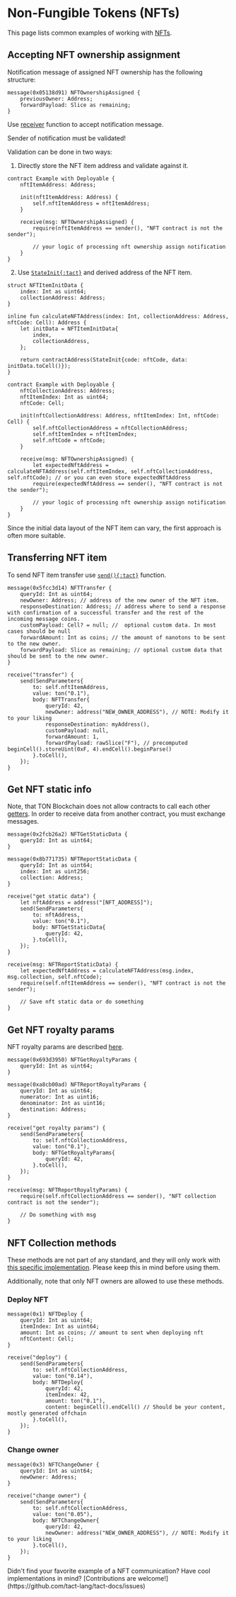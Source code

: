 # Non-Fungible Tokens (NFTs)



This page lists common examples of working with [NFTs](https://docs.ton.org/develop/dapps/asset-processing/nfts).

## Accepting NFT ownership assignment

Notification message of assigned NFT ownership has the following structure:

```tact
message(0x05138d91) NFTOwnershipAssigned {
    previousOwner: Address;
    forwardPayload: Slice as remaining;
}
```

Use [receiver](/book/receive) function to accept notification message.

<Callout type="warning" emoji="⚠️">

  Sender of notification must be validated!

</Callout>

Validation can be done in two ways:

1. Directly store the NFT item address and validate against it.

```tact
contract Example with Deployable {
    nftItemAddress: Address;

    init(nftItemAddress: Address) {
        self.nftItemAddress = nftItemAddress;
    }

    receive(msg: NFTOwnershipAssigned) {
        require(nftItemAddress == sender(), "NFT contract is not the sender");

        // your logic of processing nft ownership assign notification
    }
}
```

2. Use [`StateInit{:tact}`](/book/expressions#initof) and derived address of the NFT item.

```tact
struct NFTItemInitData {
    index: Int as uint64;
    collectionAddress: Address;
}

inline fun calculateNFTAddress(index: Int, collectionAddress: Address, nftCode: Cell): Address {
    let initData = NFTItemInitData{
        index,
        collectionAddress,
    };

    return contractAddress(StateInit{code: nftCode, data: initData.toCell()});
}

contract Example with Deployable {
    nftCollectionAddress: Address;
    nftItemIndex: Int as uint64;
    nftCode: Cell;

    init(nftCollectionAddress: Address, nftItemIndex: Int, nftCode: Cell) {
        self.nftCollectionAddress = nftCollectionAddress;
        self.nftItemIndex = nftItemIndex;
        self.nftCode = nftCode;
    }

    receive(msg: NFTOwnershipAssigned) {
        let expectedNftAddress = calculateNFTAddress(self.nftItemIndex, self.nftCollectionAddress, self.nftCode); // or you can even store expectedNftAddress
        require(expectedNftAddress == sender(), "NFT contract is not the sender");

        // your logic of processing nft ownership assign notification
    }
}
```

Since the initial data layout of the NFT item can vary, the first approach is often more suitable.

## Transferring NFT item

To send NFT item transfer use [`send(){:tact}`](/book/send) function.

```tact
message(0x5fcc3d14) NFTTransfer {
    queryId: Int as uint64;
    newOwner: Address; // address of the new owner of the NFT item.
    responseDestination: Address; // address where to send a response with confirmation of a successful transfer and the rest of the incoming message coins.
    customPayload: Cell? = null; //  optional custom data. In most cases should be null
    forwardAmount: Int as coins; // the amount of nanotons to be sent to the new owner.
    forwardPayload: Slice as remaining; // optional custom data that should be sent to the new owner.
}

receive("transfer") {
    send(SendParameters{
        to: self.nftItemAddress,
        value: ton("0.1"),
        body: NFTTransfer{
            queryId: 42,
            newOwner: address("NEW_OWNER_ADDRESS"), // NOTE: Modify it to your liking
            responseDestination: myAddress(),
            customPayload: null,
            forwardAmount: 1,
            forwardPayload: rawSlice("F"), // precomputed beginCell().storeUint(0xF, 4).endCell().beginParse()
        }.toCell(),
    });
}
```

## Get NFT static info

Note, that TON Blockchain does not allow contracts to call each other [getters](https://docs.tact-lang.org/book/contracts#getter-functions).
In order to receive data from another contract, you must exchange messages.

```tact
message(0x2fcb26a2) NFTGetStaticData {
    queryId: Int as uint64;
}

message(0x8b771735) NFTReportStaticData {
    queryId: Int as uint64;
    index: Int as uint256;
    collection: Address;
}

receive("get static data") {
    let nftAddress = address("[NFT_ADDRESS]");
    send(SendParameters{
        to: nftAddress,
        value: ton("0.1"),
        body: NFTGetStaticData{
            queryId: 42,
        }.toCell(),
    });
}

receive(msg: NFTReportStaticData) {
    let expectedNftAddress = calculateNFTAddress(msg.index, msg.collection, self.nftCode);
    require(self.nftItemAddress == sender(), "NFT contract is not the sender");

    // Save nft static data or do something
}
```

## Get NFT royalty params

NFT royalty params are described [here](https://github.com/ton-blockchain/TEPs/blob/master/text/0066-nft-royalty-standard.md).

```tact
message(0x693d3950) NFTGetRoyaltyParams {
    queryId: Int as uint64;
}

message(0xa8cb00ad) NFTReportRoyaltyParams {
    queryId: Int as uint64;
    numerator: Int as uint16;
    denominator: Int as uint16;
    destination: Address;
}

receive("get royalty params") {
    send(SendParameters{
        to: self.nftCollectionAddress,
        value: ton("0.1"),
        body: NFTGetRoyaltyParams{
            queryId: 42,
        }.toCell(),
    });
}

receive(msg: NFTReportRoyaltyParams) {
    require(self.nftCollectionAddress == sender(), "NFT collection contract is not the sender");

    // Do something with msg
}
```

## NFT Collection methods

These methods are not part of any standard, and they will only work with [this specific implementation](https://github.com/ton-blockchain/token-contract/blob/main/nft/nft-collection.fc). Please keep this in mind before using them.

Additionally, note that only NFT owners are allowed to use these methods.

### Deploy NFT

```tact
message(0x1) NFTDeploy {
    queryId: Int as uint64;
    itemIndex: Int as uint64;
    amount: Int as coins; // amount to sent when deploying nft
    nftContent: Cell;
}

receive("deploy") {
    send(SendParameters{
        to: self.nftCollectionAddress,
        value: ton("0.14"),
        body: NFTDeploy{
            queryId: 42,
            itemIndex: 42,
            amount: ton("0.1"),
            content: beginCell().endCell() // Should be your content, mostly generated offchain
        }.toCell(),
    });
}
```

### Change owner

```tact
message(0x3) NFTChangeOwner {
    queryId: Int as uint64;
    newOwner: Address;
}

receive("change owner") {
    send(SendParameters{
        to: self.nftCollectionAddress,
        value: ton("0.05"),
        body: NFTChangeOwner{
            queryId: 42,
            newOwner: address("NEW_OWNER_ADDRESS"), // NOTE: Modify it to your liking
        }.toCell(),
    });
}
```

<Callout type="info" emoji="🤔">
  Didn't find your favorite example of a NFT communication? Have cool implementations in mind? [Contributions are
  welcome!](https://github.com/tact-lang/tact-docs/issues)
</Callout>
